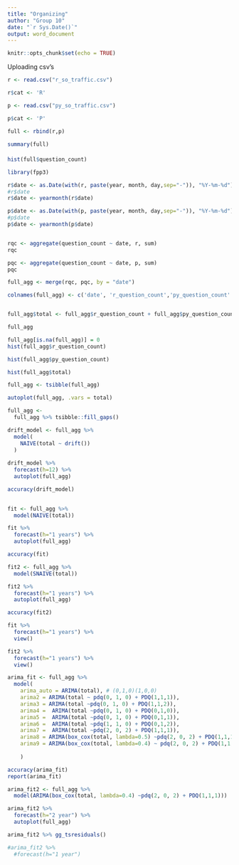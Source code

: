 ---
title: "Organizing"
author: "Group 10"
date: "`r Sys.Date()`"
output: word_document
---

```{r setup, include=FALSE}
knitr::opts_chunk$set(echo = TRUE)
```


Uploading csv's 

```{r }
r <- read.csv("r_so_traffic.csv")

r$cat <- 'R'

p <- read.csv("py_so_traffic.csv")

p$cat <- 'P'

full <- rbind(r,p)

summary(full)

```

####

```{r pressure, echo=FALSE}
hist(full$question_count)

```

```{r}

library(fpp3)

r$date <- as.Date(with(r, paste(year, month, day,sep="-")), "%Y-%m-%d")
#r$date
r$date <- yearmonth(r$date)

p$date <- as.Date(with(p, paste(year, month, day,sep="-")), "%Y-%m-%d")
#p$date
p$date <- yearmonth(p$date)



```

```{r}
rqc <- aggregate(question_count ~ date, r, sum)
rqc

```


```{r}
pqc <- aggregate(question_count ~ date, p, sum)
pqc
```


```{r}

full_agg <- merge(rqc, pqc, by = "date")

colnames(full_agg) <- c('date', 'r_question_count','py_question_count' )


full_agg$total <- full_agg$r_question_count + full_agg$py_question_count

full_agg


```
```{r}
full_agg[is.na(full_agg)] = 0
hist(full_agg$r_question_count)
```
```{r}
hist(full_agg$py_question_count)
```

```{r}
hist(full_agg$total)
```
```{r}
full_agg <- tsibble(full_agg)

autoplot(full_agg, .vars = total)

```
```{r}

full_agg <- 
  full_agg %>% tsibble::fill_gaps() 

drift_model <- full_agg %>% 
  model(
    NAIVE(total ~ drift())
  )
  
drift_model %>% 
  forecast(h=12) %>%
  autoplot(full_agg)

accuracy(drift_model)
  
```
```{r}
fit <- full_agg %>%
  model(NAIVE(total))

fit %>%
  forecast(h="1 years") %>%
  autoplot(full_agg)

accuracy(fit)

fit2 <- full_agg %>%
  model(SNAIVE(total))

fit2 %>%
  forecast(h="1 years") %>%
  autoplot(full_agg)

accuracy(fit2)

```

```{r}
fit %>%
  forecast(h="1 years") %>%
  view()

fit2 %>%
  forecast(h="1 years") %>%
  view()
```


```{r}
arima_fit <- full_agg %>%
  model(
    arima_auto = ARIMA(total), # (0,1,0)(1,0,0)
    arima2 = ARIMA(total ~ pdq(0, 1, 0) + PDQ(1,1,1)), 
    arima3 = ARIMA(total ~pdq(0, 1, 0) + PDQ(1,1,2)), 
    arima4 =  ARIMA(total ~pdq(0, 1, 0) + PDQ(0,1,0)), 
    arima5 =  ARIMA(total ~pdq(0, 1, 0) + PDQ(0,1,1)), 
    arima6 =  ARIMA(total ~pdq(1, 1, 0) + PDQ(0,1,2)), 
    arima7 =  ARIMA(total ~pdq(2, 0, 2) + PDQ(1,1,1)), 
    arima8 = ARIMA(box_cox(total, lambda=0.5) ~pdq(2, 0, 2) + PDQ(1,1,1)), 
    arima9 = ARIMA(box_cox(total, lambda=0.4) ~ pdq(2, 0, 2) + PDQ(1,1,1)),
    
    ) 

accuracy(arima_fit)
report(arima_fit)

```
```{r}
arima_fit2 <- full_agg %>%
  model(ARIMA(box_cox(total, lambda=0.4) ~pdq(2, 0, 2) + PDQ(1,1,1)))

arima_fit2 %>% 
  forecast(h="2 year") %>% 
  autoplot(full_agg)

arima_fit2 %>% gg_tsresiduals()

#arima_fit2 %>%
  #forecast(h="1 year") 
```

